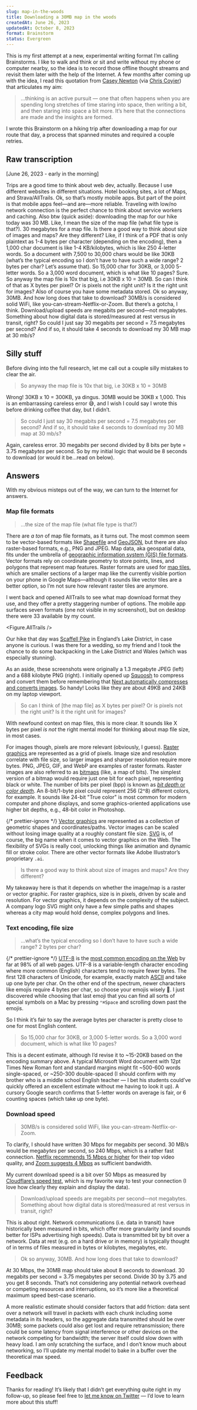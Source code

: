 ```yaml
---
slug: map-in-the-woods
title: Downloading a 30MB map in the woods
createdAt: June 26, 2023
updatedAt: October 8, 2023
format: Brainstorm
status: Evergreen
---
```


This is my first attempt at a new, experimental writing format I’m calling Brainstorms. I like to walk and think or sit and write without my phone or computer nearby, so the idea is to record those offline thought streams and revisit them later with the help of the Internet. A few months after coming up with the idea, I read this quotation from <a href="https://www.platformer.news/p/why-note-taking-apps-dont-make-us" target="_blank">Casey Newton</a> (via <a href="https://chriscoyier.net/2023/10/03/its-not-the-app-its-the-apptitude/" target="_blank">Chris Coyier</a>) that articulates my aim:

> ...thinking is an active pursuit — one that often happens when you are spending long stretches of time staring into space, then writing a bit, and then staring into space a bit more. It’s here that the connections are made and the insights are formed.

I wrote this Brainstorm on a hiking trip after downloading a map for our route that day, a process that spanned minutes and required a couple retries.

## Raw transcription

<Transcription>
[June 26, 2023 - early in the morning]

Trips are a good time to think about web dev, actually. Because I use different websites in different situations. Hotel booking sites, a lot of Maps, and Strava/AllTrails. Ok, so that’s mostly mobile apps. But part of the point is that mobile apps feel—and are—more reliable. Traveling with low/no network connection is the perfect chance to think about service workers and caching. Also btw (quick aside): downloading the map for our hike today was 30 MB. Like, I mean the size of the map file (what file type is that?). 30 megabytes for a map file. Is there a good way to think about size of images and maps? Are they different? Like, if I think of a PDF that is only plaintext as 1-4 bytes per character (depending on the encoding), then a 1,000 char document is like 1-4 KB/kilobytes, which is like 250 4-letter words. So a document with 7,500 to 30,000 chars would be like 30KB (what’s the typical encoding so I don’t have to have such a wide range? 2 bytes per char? Let’s assume that). So 15,000 char for 30KB, or 3,000 5-letter words. So a 3,000 word document, which is what like 10 pages? Sure. So anyway the map file is 10x that big, i.e 30KB x 10 = 30MB. So can I think of that as X bytes per pixel? Or is pixels not the right unit? Is it the right unit for images? Also of course you have some metadata stored. Ok so anyway, 30MB. And how long does that take to download? 30MB/s is considered solid WiFi, like you-can-stream-Netflix-or-Zoom. But there’s a gotcha, I think. Download/upload speeds are megabits per second—not megabytes. Something about how digital data is stored/measured at rest versus in transit, right? So could I just say 30 megabits per second = 7.5 megabytes per second? And if so, it should take 4 seconds to download my 30 MB map at 30 mb/s?

</Transcription>

## Silly stuff

Before diving into the full research, let me call out a couple silly mistakes to clear the air.

> So anyway the map file is 10x that big, i.e 30KB x 10 = 30MB

Wrong! 30KB x 10 = 300KB, ya dingus. 30MB would be 30KB x 1,000. This is an embarrassing careless error 😅, and I wish I could say I wrote this before drinking coffee that day, but I didn’t.

> So could I just say 30 megabits per second = 7.5 megabytes per second? And if so, it should take 4 seconds to download my 30 MB map at 30 mb/s?

Again, careless error. 30 mega*bits* per second divided by 8 bits per byte = 3.75 mega*bytes* per second. So by my initial logic that would be 8 seconds to download (or would it be...read on below).

## Answers

With my obvious misteps out of the way, we can turn to the Internet for answers.

### Map file formats

> ...the size of the map file (what file type is that?)

There are _a ton_ of map file formats, as it turns out. The most common seem to be vector-based formats like <a href="https://en.wikipedia.org/wiki/Shapefile" target="_blank">Shapefile</a> and <a href="https://en.wikipedia.org/wiki/GeoJSON" target="_blank">GeoJSON</a>, but there are also raster-based formats, e.g., PNG and JPEG. Map data, aka geospatial data, fits under the umbrella of <a href="https://en.wikipedia.org/wiki/GIS_file_format" target="_blank">geographic information system (GIS) file formats</a>. Vector formats rely on coordinate geometry to store points, lines, and polygons that represent map features. Raster formats are used for <a href="https://en.wikipedia.org/wiki/Tiled_web_map" target="_blank">map tiles</a>, which are smaller sections of a larger map like the currently visible portion on your phone in Google Maps—although it sounds like vector tiles are a better option, so I’m not sure how relevant raster tiles are anymore.

I went back and opened AllTrails to see what map download format they use, and they offer a pretty staggering number of options. The mobile app surfaces seven formats (one not visible in my screenshot), but on desktop there were 33 available by my count.

<Figure.AllTrails />

Our hike that day was <a href="https://www.alltrails.com/trail/england/cumbria/scafell-pike-from-seathwaite-circular" target="_blank">Scaffell Pike</a> in England’s Lake District, in case anyone is curious. I was there for a wedding, so my friend and I took the chance to do some backpacking in the Lake District and Wales (which was especially stunning).

As an aside, these screenshots were originally a 1.3 megabyte JPEG (left) and a 688 kilobyte PNG (right). I initially opened up <a href="https://squoosh.app/" target="_blank">Squoosh</a> to compress and convert them before remembering that <a href="/nextjs-automatic-webp" target="_blank">Next automatically compresses and converts images</a>. So handy! Looks like they are about 49KB and 24KB on my laptop viewport.

> So can I think of [the map file] as X bytes per pixel? Or is pixels not the right unit? Is it the right unit for images?

With newfound context on map files, this is more clear. It sounds like X bytes per pixel _is not_ the right mental model for thinking about map file size, in most cases.

For images though, pixels are more relevant (obviously, I guess). <a href="https://en.wikipedia.org/wiki/Raster_graphics" target="_blank">Raster graphics</a> are represented as a grid of pixels. Image size and resolution correlate with file size, so larger images and sharper resolution require more bytes. PNG, JPEG, GIF, and WebP are examples of raster formats. Raster images are also referred to as <a href="https://en.wikipedia.org/wiki/Bitmap" target="_blank">bitmaps</a> (like, a map of bits). The simplest version of a bitmap would require just one bit for each pixel, representing black or white. The number of bits per pixel (bpp) is known as <a href="https://en.wikipedia.org/wiki/Color_depth" target="_blank">_bit depth_ or _color depth_</a>. An 8-bit/1-byte pixel could represent 256 (2^8) different colors, for example. It sounds like 24-bit "True color" is most common for modern computer and phone displays, and some graphics-oriented applications use higher bit depths, e.g., 48-bit color in Photoshop.

{/* prettier-ignore */}
<a href="https://en.wikipedia.org/wiki/Vector_graphics" target="_blank">Vector graphics</a> are represented as a collection of geometric shapes and coordinates/paths. Vector images can be scaled without losing image quality at a roughly constant file size. <a href="https://en.wikipedia.org/wiki/SVG" target="_blank">SVG</a> is, of course, the big name when it comes to vector graphics on the Web. The flexibility of SVGs is really cool, unlocking things like animation and dynamic fill or stroke color. There are other vector formats like Adobe Illustrator’s proprietary `.ai`.

> Is there a good way to think about size of images and maps? Are they different?

My takeaway here is that it depends on whether the image/map is a raster or vector graphic. For raster graphics, size is in pixels, driven by scale and resolution. For vector graphics, it depends on the complexity of the subject. A company logo SVG might only have a few simple paths and shapes whereas a city map would hold dense, complex polygons and lines.

### Text encoding, file size

> ...what’s the typical encoding so I don’t have to have such a wide range? 2 bytes per char?

{/* prettier-ignore */}
<a href="https://en.wikipedia.org/wiki/UTF-8" target="_blank">UTF-8</a> is the <a href="https://en.wikipedia.org/wiki/Popularity_of_text_encodings" target="_blank">most common encoding on the Web</a> by far at 98% of all web pages. UTF-8 is a variable-length character encoding where more common (English) characters tend to require fewer bytes. The first 128 characters of Unicode, for example, exactly match <a href="https://en.wikipedia.org/wiki/ASCII" target="_blank">ASCII</a> and take up one byte per char. On the other end of the spectrum, newer characters like emojis require 4 bytes per char, so choose your emojis wisely 🔮. I just discovered while choosing that last emoji that you can find all sorts of special symbols on a Mac by pressing `⌃⌘Space` and scrolling down past the emojis.

So I think it’s fair to say the average bytes per character is pretty close to one for most English content.

> So 15,000 char for 30KB, or 3,000 5-letter words. So a 3,000 word document, which is what like 10 pages?

This is a decent estimate, although I’d revise it to ~15-20KB based on the encoding summary above. A typical Microsoft Word document with 12pt Times New Roman font and standard margins might fit ~500-600 words single-spaced, or ~250-300 double-spaced (I should confirm with my brother who is a middle school English teacher — I bet his students could’ve quickly offered an excellent estimate without me having to look it up). A cursory Google search confirms that 5-letter words on average is fair, or 6 counting spaces (which take up one byte).

### Download speed

> 30MB/s is considered solid WiFi, like you-can-stream-Netflix-or-Zoom.

To clarify, I should have written 30 Mbps for mega*bits* per second. 30 MB/s would be mega*bytes* per second, so 240 Mbps, which is a rather fast connection. <a href="https://help.netflix.com/en/node/306" target="_blank">Netflix recommends 15 Mbps or higher</a> for their top video quality, and <a href="https://support.zoom.us/hc/en-us/articles/201362023-System-requirements-for-Windows-macOS-and-Linux" target="_blank">Zoom suggests 4 Mbps</a> as sufficient bandwidth.

My current download speed is a bit over 50 Mbps as measured by <a href="https://speed.cloudflare.com/" target="_blank">Cloudflare’s speed test</a>, which is my favorite way to test your connection (I love how clearly they explain and display the data).

> Download/upload speeds are megabits per second—not megabytes. Something about how digital data is stored/measured at rest versus in transit, right?

This is about right. Network communications (i.e. data in transit) have historically been measured in bits, which offer more granularity (and sounds better for ISPs advertising high speeds). Data is transmitted bit by bit over a network. Data at rest (e.g. on a hard drive or in memory) is typically thought of in terms of files measured in bytes or kilobytes, megabytes, etc.

> Ok so anyway, 30MB. And how long does that take to download?

At 30 Mbps, the 30MB map should take about 8 seconds to download. 30 megabits per second = 3.75 megabytes per second. Divide 30 by 3.75 and you get 8 seconds. That’s not considering any potential network overhead or competing resources and interruptions, so it’s more like a theoretical maximum speed best-case scenario.

A more realistic estimate should consider factors that add friction: data sent over a network will travel in packets with each chunk including some metadata in its headers, so the aggregate data transmitted should be over 30MB; some packets could also get lost and require retransmission; there could be some latency from signal interference or other devices on the network competing for bandwidth; the server itself could slow down with heavy load. I am only scratching the surface, and I don’t know much about networking, so I’ll update my mental model to bake in a buffer over the theoretical max speed.

## Feedback

Thanks for reading! It’s likely that I didn’t get everything quite right in my follow-up, so please feel free to <a href="https://twitter.com/pete_millspaugh" target="_blank">let me know on Twitter</a> — I’d love to learn more about this stuff!
